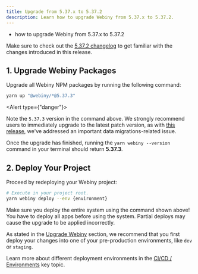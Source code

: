 ```yaml
---
title: Upgrade from 5.37.x to 5.37.2
description: Learn how to upgrade Webiny from 5.37.x to 5.37.2.
---
```



<Alert type="success" title="What you’ll learn">

- how to upgrade Webiny from 5.37.x to 5.37.2

</Alert>

<Alert type="info">

Make sure to check out the [5.37.2 changelog](./changelog) to get familiar with the changes introduced in this release.

</Alert>

## 1. Upgrade Webiny Packages

Upgrade all Webiny NPM packages by running the following command:

```bash
yarn up "@webiny/*@5.37.3"
```

<Alert type={"danger"}>

  Note the `5.37.3` version in the command above. We strongly recommend users to immediately upgrade to the latest patch version, as with [this release](/docs/release-notes/5.37.3/changelog), we've addressed an important data migrations-related issue.

</Alert>

Once the upgrade has finished, running the `yarn webiny --version` command in your terminal should return **5.37.3**.

## 2. Deploy Your Project

Proceed by redeploying your Webiny project:

```bash
# Execute in your project root.
yarn webiny deploy --env {environment}
```

<Alert type="warning">

Make sure you deploy the entire system using the command shown above! You have to deploy all apps before using the system. Partial deploys may cause the upgrade to be applied incorrectly.

</Alert>

<Alert type="warning">

As stated in the [Upgrade Webiny](../upgrade-webiny#pre-production-environments-first) section, we recommend that you first deploy your changes into one of your pre-production environments, like `dev` or `staging`.

</Alert>

<Alert type="info">

Learn more about different deployment environments in the [CI/CD / Environments](/docs/{version}/core-development-concepts/ci-cd/environments) key topic.

</Alert>
